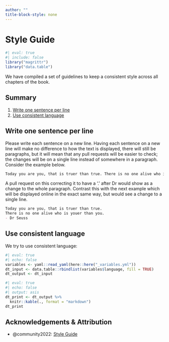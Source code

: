 ```yaml
---
author: ""
title-block-style: none
---
```


# Style Guide {.unnumbered}

```r
#| eval: true
#| include: false
library("magrittr")
library("data.table")
```

We have compiled a set of guidelines to keep a consistent style across all chapters of the book.

## Summary

1. [Write one sentence per line](#write-one-sentence-per-line)
1. [Use consistent language](#use-consistent-language)

## Write one sentence per line

Please write each sentence on a new line.
Having each sentence on a new line will make no difference to how the text is displayed, there will still be paragraphs, but it will mean that any pull requests will be easier to check; the changes will be on a single line instead of somewhere in a paragraph.
Consider the example below.

```markdown
Today you are you, that is truer than true. There is no one alive who is youer than you. - Dr Seuss
```

A pull request on this correcting it to have a ‘.’ after Dr would show as a change to the whole paragraph.
Contrast this with the next example which will be displayed online in the exact same way, but would see a change to a single line.

```markdown
Today you are you, that is truer than true.
There is no one alive who is youer than you.
- Dr Seuss
```

## Use consistent language

We try to use consistent language: 

```r
#| eval: true
#| echo: false
variables <- yaml::read_yaml(here::here("_variables.yml"))
dt_input <- data.table::rbindlist(variables$language, fill = TRUE)
dt_output <- dt_input
```

```r
#| eval: true
#| echo: false
#| output: asis
dt_print <- dt_output %>%
  knitr::kable(., format = "markdown")
dt_print
```

## Acknowledgements & Attribution

- @community2022: [Style Guide](https://the-turing-way.netlify.app/community-handbook/style.html)
